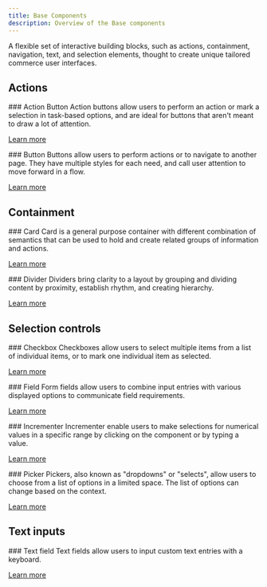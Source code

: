 ```yaml
---
title: Base Components
description: Overview of the Base components
---
```



A flexible set of interactive building blocks, such as actions, containment,
navigation, text, and selection elements, thought to create unique tailored
commerce user interfaces.

## Actions

<Flex>
<Panel>
  ### Action Button
  Action buttons allow users to perform an action or mark a selection in task-based options, and are ideal for buttons that aren't meant to draw a lot of attention.

  [Learn more](/docs/components-actionbutton--overview)
</Panel>

<Panel header footer>
### Button
Buttons allow users to perform actions or to navigate to another page. They have multiple styles for each need, and call user attention to move forward in a flow.

[Learn more](/docs/components-button--overview)
</Panel>
</Flex>

## Containment

<Flex>
<Panel header footer>
### Card
Card is a general purpose container with different combination of semantics that can be used to hold and create related groups of information and actions.

[Learn more](/docs/components-card--overview)
</Panel>

<Panel header footer>
### Divider
Dividers bring clarity to a layout by grouping and dividing content by proximity, establish rhythm, and creating hierarchy.

[Learn more](/docs/components-divider--overview)
</Panel>
</Flex>

## Selection controls

<Flex>
<Panel header footer>
### Checkbox
Checkboxes allow users to select multiple items from a list of individual items, or to mark one individual item as selected.

[Learn more](/docs/components-checkbox--overview)
</Panel>

<Panel header footer>
### Field
Form fields allow users to combine input entries with various displayed options to communicate field requirements.

[Learn more](/docs/components-field--overview)
</Panel>

<Panel header footer>
### Incrementer
Incrementer enable users to make selections for numerical values in a specific range by clicking on the component or by typing a value.

[Learn more](/docs/components-incrementer--overview)
</Panel>

<Panel header footer>
### Picker
Pickers, also known as "dropdowns" or "selects", allow users to choose from a list of options in a limited space. The list of options can change based on the context.

[Learn more](/docs/components-picker--overview)
</Panel>
</Flex>

## Text inputs

<Flex>
<Panel header footer>
### Text field
Text fields allow users to input custom text entries with a keyboard.

[Learn more](/docs/components-input--overview)
</Panel>
</Flex>
